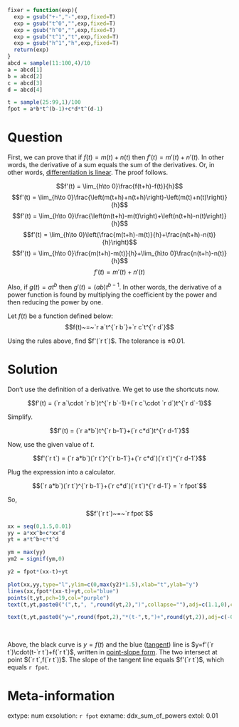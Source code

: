 ```r
fixer = function(exp){
  exp = gsub("+-","-",exp,fixed=T)
  exp = gsub("t^0","",exp,fixed=T)
  exp = gsub("h^0","",exp,fixed=T)
  exp = gsub("t^1","t",exp,fixed=T)
  exp = gsub("h^1","h",exp,fixed=T)
  return(exp)
}
abcd = sample(11:100,4)/10
a = abcd[1]
b = abcd[2]
c = abcd[3]
d = abcd[4]

t = sample(25:99,1)/100
fpot = a*b*t^(b-1)+c*d*t^(d-1)
```

Question
========

First, we can prove that if $f(t) = m(t)+n(t)$ then $f'(t) = m'(t)+n'(t)$. In other words, the derivative of a sum equals the sum of the derivatives. Or, in other words, [differentiation is linear](https://en.wikipedia.org/wiki/Linearity_of_differentiation). The proof follows.

$$f'(t) = \lim_{h\to 0}\frac{f(t+h)-f(t)}{h}$$
$$f'(t) = \lim_{h\to 0}\frac{\left(m(t+h)+n(t+h)\right)-\left(m(t)+n(t)\right)}{h}$$
$$f'(t) = \lim_{h\to 0}\frac{\left(m(t+h)-m(t)\right)+\left(n(t+h)-n(t)\right)}{h}$$
$$f'(t) = \lim_{h\to 0}\left(\frac{m(t+h)-m(t)}{h}+\frac{n(t+h)-n(t)}{h}\right)$$
$$f'(t) = \lim_{h\to 0}\frac{m(t+h)-m(t)}{h}+\lim_{h\to 0}\frac{n(t+h)-n(t)}{h}$$
$$f'(t) = m'(t)+n'(t)$$

Also, if $g(t) = at^b$ then $g'(t) = (ab)t^{b-1}$. In other words, the derivative of a power function is found by multiplying the coefficient by the power and then reducing the power by one.

Let $f(t)$ be a function defined below:
$$f(t)~=~`r a`t^{`r b`}+`r c`t^{`r d`}$$

Using the rules above, find $f'(`r t`)$. The tolerance is $\pm 0.01$.

Solution
========

Don't use the definition of a derivative. We get to use the shortcuts now.

$$f'(t) = (`r a`\cdot `r b`)t^{`r b`-1}+(`r c`\cdot `r d`)t^{`r d`-1}$$

Simplify.

$$f'(t) = (`r a*b`)t^{`r b-1`}+(`r c*d`)t^{`r d-1`}$$

Now, use the given value of $t$.

$$f'(`r t`) = (`r a*b`)(`r t`)^{`r b-1`}+(`r c*d`)(`r t`)^{`r d-1`}$$

Plug the expression into a calculator.

$$(`r a*b`)(`r t`)^{`r b-1`}+(`r c*d`)(`r t`)^{`r d-1`} = `r fpot`$$

So,

$$f'(`r t`)~=~`r fpot`$$



```r
xx = seq(0,1.5,0.01)
yy = a*xx^b+c*xx^d
yt = a*t^b+c*t^d

ym = max(yy)
ym2 = signif(ym,0)

y2 = fpot*(xx-t)+yt

plot(xx,yy,type="l",ylim=c(0,max(y2)*1.5),xlab="t",ylab="y")
lines(xx,fpot*(xx-t)+yt,col="blue")
points(t,yt,pch=19,col="purple")
text(t,yt,paste0("(",t,", ",round(yt,2),")",collapse=""),adj=c(1.1,0),col="purple")

text(t,yt,paste0("y=",round(fpot,2),"*(t-",t,")+",round(yt,2)),adj=c(-0.1,1),col="blue")
```
\

Above, the black curve is $y=f(t)$ and the blue ([tangent](https://en.wikipedia.org/wiki/Tangent)) line is $y=f'(`r t`)\cdot(t-`r t`)+f(`r t`)$, written in [point-slope form](https://en.wikipedia.org/wiki/Linear_equation#Point%E2%80%93slope_form_or_Point-gradient_form). The two intersect at point $(`r t`,f(`r t`))$. The slope of the tangent line equals $f'(`r t`)$, which equals `r fpot`.


Meta-information
============
extype: num
exsolution: `r fpot`
exname: ddx_sum_of_powers
extol: 0.01
